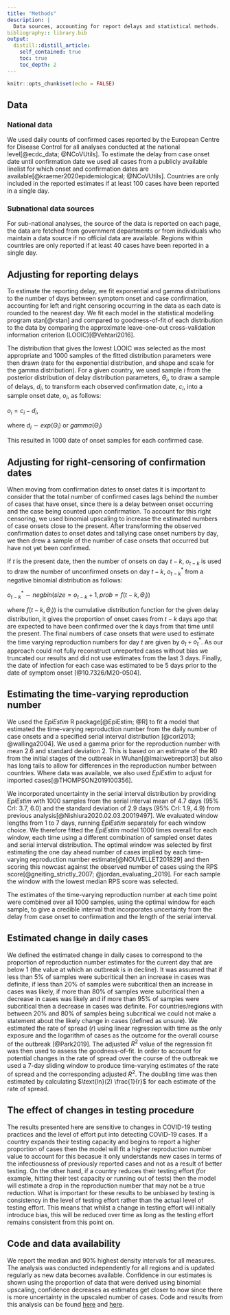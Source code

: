 ```yaml
---
title: "Methods"
description: |
  Data sources, accounting for report delays and statistical methods.
bibliography:: library.bib
output:
  distill::distill_article:
    self_contained: true
    toc: true
    toc_depth: 2
---
```


  ```r
knitr::opts_chunk$set(echo = FALSE)
```
## Data

### National data

We used daily counts of confirmed cases reported by the European Centre for Disease Control for all analyses conducted at the national level[@ecdc_data; @NCoVUtils]. To estimate the delay from case onset date until confirmation date we used all cases from a publicly available linelist for which onset and confirmation dates are available[@kraemer2020epidemiological; @NCoVUtils]. Countries are only included in the reported estimates if at least 100 cases have been reported in a single day.

### Subnational data sources

For sub-national analyses, the source of the data is reported on each page, the data are fetched from government departments or from individuals who maintain a data source if no official data are available. Regions within countries are only reported if at least 40 cases have been reported in a single day.

## Adjusting for reporting delays

To estimate the reporting delay, we fit exponential and gamma distributions to the number of days between symptom onset and case confirmation, accounting for left and right censoring occurring in the data as each date is rounded to the nearest day. We fit each model in the statistical modelling program stan[@rstan] and compared to goodness-of-fit of each distribution to the data by comparing the approximate leave-one-out cross-validation information criterion (LOOIC)[@Vehtari2016].

The distribution that gives the lowest LOOIC was selected as the most appropriate and 1000 samples of the fitted distribution parameters were then drawn (rate for the exponential distribution, and shape and scale for the gamma distribution). For a given country, we used sample $i$ from the posterior distribution of delay distribution parameters, $\Theta_i$, to draw a sample of delays, $d_i$, to transform each observed confirmation date, $c_i$, into a sample onset date, $o_i$, as follows:

$o_i = c_i - d_i$,

where $d_i \sim exp(\Theta_i)$ or $gamma(\Theta_i)$

This resulted in 1000 date of onset samples for each confirmed case.

## Adjusting for right-censoring of confirmation dates

When moving from confirmation dates to onset dates it is important to consider that the total number of confirmed cases lags behind the number of cases that have onset, since there is a delay between onset occurring and the case being counted upon confirmation. To account for this right censoring, we used binomial upscaling to increase the estimated numbers of case onsets close to the present. After transforming the observed confirmation dates to onset dates and tallying case onset numbers by day, we then drew a sample of the number of case onsets that occurred but have not yet been confirmed.

If $t$ is the present date, then the number of onsets on day $t-k$, $o_{t-k}$ is used to draw the number of unconfirmed onsets on day $t-k$, $o^{*}_{t-k}$ from a negative binomial distribution as follows:

$o^{*}_{t-k} \sim negbin(size = o_{t-k} + 1, prob = f(t-k, \Theta_i))$

where $f(t-k, \Theta_i))$ is the cumulative distribution function for the given delay distribution, it gives the proportion of onset cases from $t-k$ days ago that are expected to have been confirmed over the k days from that time until the present. The final numbers of case onsets that were used to estimate the time varying reproduction numbers for day $t$ are given by $o_t + o^{*}_{t}$. As our approach could not fully reconstruct unreported cases without bias we truncated our results and did not use estimates from the last 3 days. Finally, the date of infection for each case was estimated to be 5 days prior to the date of symptom onset [@10.7326/M20-0504].

## Estimating the time-varying reproduction number

We used the *EpiEstim* R package[@EpiEstim; @R] to fit a model that estimated the time-varying reproduction number from the daily number of case onsets and a specified serial interval distribution [@cori2013; @wallinga2004]. We used a gamma prior for the reproduction number with mean 2.6 and standard deviation 2. This is based on an estimate of the R0 from the initial stages of the outbreak in Wuhan[@Imai:webreport3] but also has long tails to allow for differences in the reproduction number between countries. Where data was available, we also used *EpiEstim* to adjust for imported cases[@THOMPSON2019100356].

We incorporated uncertainty in the serial interval distribution by providing *EpiEstim* with 1000 samples from the serial interval mean of 4.7 days (95% CrI: 3.7, 6.0) and the standard deviation of 2.9 days (95% CrI: 1.9, 4.9) from previous analysis[@Nishiura2020.02.03.20019497]. We evaluated window lengths from 1 to 7 days, running *EpiEstim* separately for each window choice. We therefore fitted the *EpiEstim* model 1000 times overall for each window, each time using a different combination of sampled onset dates and serial interval distribution. The optimal window was selected by first estimating the one day ahead number of cases implied by each time-varying reproduction number estimate[@NOUVELLET201829] and then scoring this nowcast against the observed number of cases using the RPS score[@gneiting_strictly_2007; @jordan_evaluating_2019]. For each sample the window with the lowest median RPS score was selected.

The estimates of the time-varying reproduction number at each time point were combined over all 1000 samples, using the optimal window for each sample, to give a credible interval that incorporates uncertainty from the delay from case onset to confirmation and the length of the serial interval.

## Estimated change in daily cases

We defined the estimated change in daily cases to correspond to the proportion of reproduction number estimates for the current day that are below 1 (the value at which an outbreak is in decline). It was assumed that if less than 5% of samples were subcritical then an increase in cases was definite, if less than 20% of samples were subcritical then an increase in cases was likely, if more than 80% of samples were subcritical then a decrease in cases was likely and if more than 95% of samples were subcritical then a decrease in cases was definite. For countries/regions with between 20% and 80% of samples being subcritical we could not make a statement about the likely change in cases (defined as unsure).
We estimated the rate of spread ($r$) using linear regression with time as the only exposure and the logarithm of cases as the outcome for the overall course of the outbreak [@Park2019]. The adjusted $R^2$ value of the regression fit was then used to assess the goodness-of-fit. In order to account for potential changes in the rate of spread over the course of the outbreak we used a 7-day sliding window to produce time-varying estimates of the rate of spread and the corresponding adjusted $R^2$. The doubling time was then estimated by calculating $\text{ln}(2) \frac{1}{r}$ for each estimate of the rate of spread.

## The effect of changes in testing procedure

The results presented here are sensitive to changes in COVID-19 testing practices and the level of effort put into detecting COVID-19 cases. If a country expands their testing capacity and begins to report a higher proportion of cases then the model will fit a higher reproduction number value to account for this becasue it only understands new cases in terms of the infectiousness of previously reported cases and not as a result of better testing. On the other hand, if a country reduces their testing effort (for example, hitting their test capacity or running out of tests) then the model will estimate a drop in the reproduction number that may not be a true reduction. What is important for these results to be unbiased by testing is consistency in the level of testing effort rather than the actual level of testing effort. This means that whilst a change in testing effort will initially introduce bias, this will be reduced over time as long as the testing effort remains consistent from this point on.

## Code and data availability

We report the median and 90% highest density intervals for all measures. The analysis was conducted independently for all regions and is updated regularly as new data becomes available. Confidence in our estimates is shown using the proportion of data that were derived using binomial upscaling, confidence decreases as estimates get closer to now since there is more uncertainty in the upscaled number of cases. Code and results from this analysis can be found [here](https://epiforecasts.io/EpiNow) and [here](https://github.com/epiforecasts/covid).
